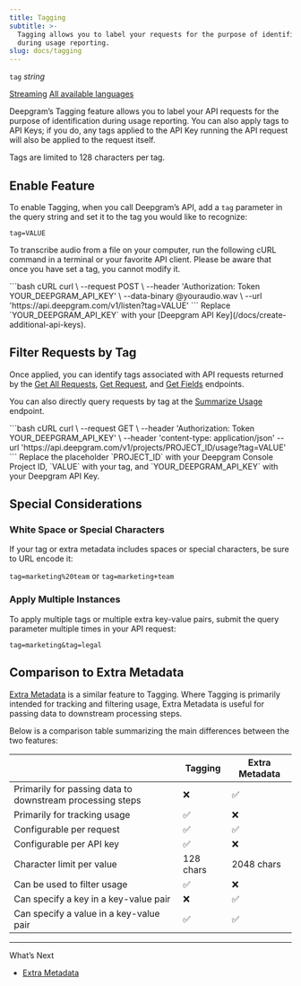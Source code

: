 ```yaml
---
title: Tagging
subtitle: >-
  Tagging allows you to label your requests for the purpose of identification
  during usage reporting.
slug: docs/tagging
---
```



`tag` *string*

<Markdown src="../snippets/pre-recorded.mdx" /> [Streaming](/docs/getting-started-with-live-streaming-audio) [All available languages](/docs/models-languages-overview)

Deepgram’s Tagging feature allows you to label your API requests for the purpose of identification during usage reporting. You can also apply tags to API Keys; if you do, any tags applied to the API Key running the API request will also be applied to the request itself.

Tags are limited to 128 characters per tag.

## Enable Feature

To enable Tagging, when you call Deepgram’s API, add a `tag` parameter in the query string and set it to the tag you would like to recognize:

`tag=VALUE`

To transcribe audio from a file on your computer, run the following cURL command in a terminal or your favorite API client. Please be aware that once you have set a tag, you cannot modify it.

<CodeGroup>
  ```bash cURL
  curl \
    --request POST \
    --header 'Authorization: Token YOUR_DEEPGRAM_API_KEY' \
    --data-binary @youraudio.wav \
    --url 'https://api.deepgram.com/v1/listen?tag=VALUE'
  ```
</CodeGroup>

<Warning>
  Replace `YOUR_DEEPGRAM_API_KEY` with your [Deepgram API Key](/docs/create-additional-api-keys).
</Warning>

## Filter Requests by Tag

Once applied, you can identify tags associated with API requests returned by the [Get All Requests](/reference/get-all-requests), [Get Request](/reference/get-request), and [Get Fields](/reference/get-fields) endpoints.

You can also directly query requests by tag at the [Summarize Usage](/reference/summarize-usage) endpoint.

<CodeGroup>
  ```bash cURL
  curl \
    --request GET \
    --header 'Authorization: Token YOUR_DEEPGRAM_API_KEY' \
    --header 'content-type: application/json'
    --url 'https://api.deepgram.com/v1/projects/PROJECT_ID/usage?tag=VALUE'
  ```
</CodeGroup>

<Warning>
  Replace the placeholder `PROJECT_ID` with your Deepgram Console Project ID, `VALUE` with your tag, and `YOUR_DEEPGRAM_API_KEY` with your Deepgram API Key.
</Warning>

## Special Considerations

### White Space or Special Characters

If your tag or extra metadata includes spaces or special characters, be sure to URL encode it:

`tag=marketing%20team` or `tag=marketing+team`

### Apply Multiple Instances

To apply multiple tags or multiple extra key-value pairs, submit the query parameter multiple times in your API request:

`tag=marketing&tag=legal`

## Comparison to Extra Metadata

[Extra Metadata](/docs/extra-metadata) is a similar feature to Tagging. Where Tagging is primarily intended for tracking and filtering usage, Extra Metadata is useful for passing data to downstream processing steps.

Below is a comparison table summarizing the main differences between the two features:

|                                                           | Tagging   | Extra Metadata |
| --------------------------------------------------------- | --------- | -------------- |
| Primarily for passing data to downstream processing steps | ❌         | ✅              |
| Primarily for tracking usage                              | ✅         | ❌              |
| Configurable per request                                  | ✅         | ✅              |
| Configurable per API key                                  | ✅         | ❌              |
| Character limit per value                                 | 128 chars | 2048 chars     |
| Can be used to filter usage                               | ✅         | ❌              |
| Can specify a key in a key-value pair                     | ❌         | ✅              |
| Can specify a value in a key-value pair                   | ✅         | ✅              |

***

What’s Next

* [Extra Metadata](/docs/extra-metadata)
